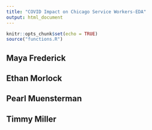 ```yaml
---
title: "COVID Impact on Chicago Service Workers-EDA"
output: html_document
---
```


```r
knitr::opts_chunk$set(echo = TRUE)
source("functions.R")
```

## Maya Frederick



## Ethan Morlock



## Pearl Muensterman



## Timmy Miller


